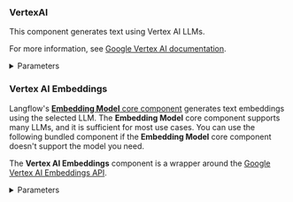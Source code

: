 

### VertexAI

This component generates text using Vertex AI LLMs.

For more information, see [Google Vertex AI documentation](https://cloud.google.com/vertex-ai).

<details>
<summary>Parameters</summary>

**Inputs**

| Name | Type | Description |
|------|------|-------------|
| credentials | File | JSON credentials file. Leave empty to fall back to environment variables. File type: JSON. |
| model_name | String | The name of the Vertex AI model to use. Default: "gemini-1.5-pro". |
| project | String | The project ID (advanced). |
| location | String | The location for the Vertex AI API. Default: "us-central1" (advanced). |
| max_output_tokens | Integer | The maximum number of tokens to generate (advanced). |
| max_retries | Integer | Maximum number of retries for API calls. Default: 1 (advanced). |
| temperature | Float | Controls randomness in the output. Default: 0.0. |
| top_k | Integer | The number of highest probability vocabulary tokens to keep for top-k-filtering (advanced). |
| top_p | Float | The cumulative probability of parameter highest probability vocabulary tokens to keep for nucleus sampling. Default: 0.95 (advanced). |
| verbose | Boolean | Whether to print verbose output. Default: False (advanced). |

**Outputs**

| Name | Type | Description |
|------|------|-------------|
| model | LanguageModel | An instance of ChatVertexAI configured with the specified parameters. |

</details>

### Vertex AI Embeddings

Langflow's [**Embedding Model** core component](/components-embedding-models) generates text embeddings using the selected LLM.
The **Embedding Model** core component supports many LLMs, and it is sufficient for most use cases.
You can use the following bundled component if the **Embedding Model** core component doesn't support the model you need.

The **Vertex AI Embeddings** component is a wrapper around the [Google Vertex AI Embeddings API](https://cloud.google.com/vertex-ai/docs/generative-ai/embeddings/get-text-embeddings).

<details>
<summary>Parameters</summary>

**Inputs**

| Name | Type | Description |
|------|------|-------------|
| credentials | Credentials | The default custom credentials to use. |
| location | String | The default location to use when making API calls. Default: `us-central1`. |
| max_output_tokens | Integer | The token limit determines the maximum amount of text output from one prompt. Default: `128`. |
| model_name | String | The name of the Vertex AI large language model. Default: `text-bison`. |
| project | String | The default GCP project to use when making Vertex API calls. |
| request_parallelism | Integer | The amount of parallelism allowed for requests issued to VertexAI models. Default: `5`. |
| temperature | Float | Tunes the degree of randomness in text generations. Should be a non-negative value. Default: `0`. |
| top_k | Integer | How the model selects tokens for output. The next token is selected from the top `k` tokens. Default: `40`. |
| top_p | Float | Tokens are selected from the most probable to least until the sum of their probabilities exceeds the top `p` value. Default: `0.95`. |
| tuned_model_name | String | The name of a tuned model. If provided, `model_name` is ignored. |
| verbose | Boolean | This parameter controls the level of detail in the output. When set to `True`, it prints internal states of the chain to help debug. Default: `False`. |

**Outputs**

| Name | Type | Description |
|------|------|-------------|
| embeddings | Embeddings | An instance for generating embeddings using VertexAI. |

</details>